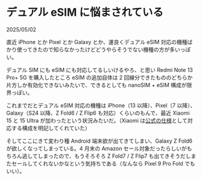 # デュアル eSIM に悩まされている

<time dateTime="2025-05-02">2025/05/02</time>

直近 iPhone とか Pixel とか Galaxy とか、運良くデュアル eSIM 対応の機種ばかり使ってきたので知らなかったけどどうやらそうでない機種の方が多いっぽい。

デュアル SIM にも eSIM にも対応してるしいけるやろ、と思い Redmi Note 13 Pro+ 5G を購入したところ eSIM の追加自体は 2 回線分できたもののどちらか片方しか有効化できないみたいで、できるとしても nanoSIM + eSIM 構成が限界っぽい。

これまでだとデュアル eSIM 対応の機種は iPhone（13 以降）、Pixel（7 以降）、Galaxy（S24 以降、Z Fold6 / Z Flip6 も対応）くらいのもんで、最近 Xiaomi 15 と 15 Ultra が加わったという状況みたいだ。（Xiaomi は[公式の仕様](https://www.mi.com/jp/product/xiaomi-15/specs)として対応する構成を明記してくれていた）

そしてここにきて変わり種 Android 端末欲が出てきてしまい、Galaxy Z Fold6 が欲しくなってしまっている。4 月末の Amazon セール対象だったらしいがもちろん逃してしまったので、もうそろそろ Z Fold7 / Z Flip7 も出てきそうだしまたセールしてくれないかなという気持ちである（なんなら Pixel 9 Pro Fold でもいい）。
